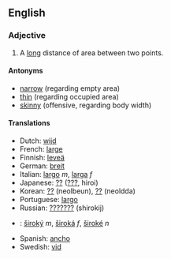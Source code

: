 ==English==
=== Adjective ===
#A [[long]] distance of area between two points.

==== Antonyms ====
*[[narrow]] (regarding empty area)
*[[thin]] (regarding occupied area) 
*[[skinny]] (offensive, regarding body width)

====Translations ====

*Dutch: [[wijd]]
*French: [[large]]
*Finnish: [[leveä]]
*German: [[breit]]
*Italian: [[largo]] ''m'', [[larga]] ''f''
*Japanese: [[??]] ([[???]], hiroi)
*Korean: [[??]] (neolbeun), [[??]] (neoldda)
*Portuguese: [[largo]]
*Russian: [[???????]] (shirokij)
*{{sk}}: [[široký]] ''m'', [[široká]] ''f'', [[široké]] ''n''
*Spanish: [[ancho]]
*Swedish: [[vid]]